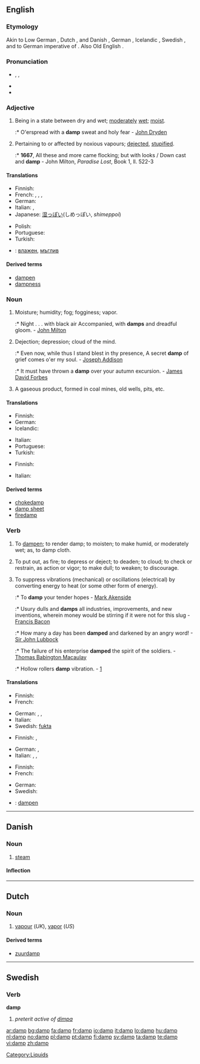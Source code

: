 {{wikipedia|dab=damp (disambiguation)|damp}}
==English==

===Etymology===
Akin to Low German {{term|damp|lang=osx}}, Dutch {{term|damp|lang=nl}}, and Danish {{term|damp||vapor, steam, fog|lang-da}}, German {{term|Dampf|lang=de}}, Icelandic {{term|dampi|lang=is}}, Swedish {{term|damb||dust|lang=sv}}, and to German {{term|dampf||lang=de}} imperative of {{term|dimpfen||to smoke|lang=de}}. Also Old English {{term|dampen||to choke, suffocate|lang=ang}}.

===Pronunciation===
* {{enPR|dămp}}, {{IPA|/dæmp/}}, {{SAMPA|/d{mp/}}
* {{audio|en-us-damp.ogg|Audio (US)}}
* {{rhymes|æmp}}

===Adjective===
{{en-adj|damper|dampest}}

# Being in a state between dry and wet; [[moderate]]ly [[wet]]; [[moist]].
#:* O'erspread with a '''damp''' sweat and holy fear - [[w:John Dryden|John Dryden]]
# {{obsolete}} Pertaining to or affected by noxious vapours; [[dejected]], [[stupified]].
#:* '''1667''', All these and more came flocking; but with looks / Down cast and '''damp''' - John Milton, ''Paradise Lost'', Book 1, ll. 522-3

====Translations====
{{trans-top|Being in a state between dry and wet}}
* Finnish: {{t+|fi|kostea}}
* French: {{t+|fr|humide}}, {{t+|fr|moite}}, {{t+|fr|mouillé|m}}, {{t+|fr|mouillée|f}}
* German: {{t+|de|feucht}}
* Italian: {{t|it|umidità}},  {{t|it|umido}}
* Japanese: [[湿っぽい]](しめっぽい, ''shimeppoi'')
{{trans-mid}}
* Polish: {{t-|pl|wilgotny|m}}
* Portuguese: {{t+|pt|úmido|m}}
* Turkish: {{t+|tr|nemli, rutubetli}}
{{trans-bottom}}

{{trans-top|Dejected}}
{{trans-mid}}
{{trans-bottom}}

{{checktrans-top}}
* {{ttbc|Bulgarian}}: [[влажен]], [[мъглив]]
{{checktrans-bottom}}

====Derived terms====
* [[dampen]]
* [[dampness]]

===Noun===
{{en-noun|s|-}}

# {{archaic|uncountable}} Moisture; humidity; fog; fogginess; vapor.
#:* Night . . . with black air Accompanied, with '''damps''' and dreadful gloom. - [[w:John Milton|John Milton]]
# {{archaic}} Dejection; depression; cloud of the mind.
#:* Even now, while thus I stand blest in thy presence, A secret '''damp''' of grief comes o'er my soul. - [[w:Joseph Addison|Joseph Addison]]
#:* It must have thrown a '''damp''' over your autumn excursion. - [[w:James David Forbes|James David Forbes]]
# {{archaic|mining}} A gaseous product, formed in coal mines, old wells, pits, etc.

====Translations====
{{trans-top|Moisture}}
* Finnish: {{t+|fi|kosteus}}
* German: {{t+|de|Feuchtigkeit|f}}
* Icelandic: {{t-|is|raki|m}}
{{trans-mid}}
* Italian: {{t|it|umidità}}
* Portuguese: {{t+|pt|humidade|f}}
* Turkish: {{t|tr|nem, rutubet}}
{{trans-bottom}}

{{trans-top|Dejection}}
{{trans-mid}}
{{trans-bottom}}

{{trans-top|A gaseous product, formed in coal mines, old wells, pits, etc}}
* Finnish: {{t|fi|kaivoskaasu}}
{{trans-mid}}
* Italian: {{t|it|grisù}}
{{trans-bottom}}

====Derived terms====
* [[chokedamp]]
* [[damp sheet]]
* [[firedamp]]

===Verb===
{{en-verb}}  {{transitive}}

<!--waitasec - these are entirely obsolete, right?  Nope.-->

# {{archaic}} To [[dampen]]; to render damp; to moisten; to make humid, or moderately wet; as, to damp cloth.
# {{archaic}} To put out, as fire; to depress or deject; to deaden; to cloud; to check or restrain, as action or vigor; to make dull; to weaken; to discourage.
# To suppress vibrations (mechanical) or oscillations (electrical) by converting energy to heat (or some other form of energy).
#:* To '''damp''' your tender hopes - [[w:Mark Akenside|Mark Akenside]]
#:* Usury dulls and '''damps''' all industries, improvements, and new inventions, wherein money would be stirring if it were not for this slug - [[w:Francis Bacon|Francis Bacon]]
#:* How many a day has been '''damped''' and darkened by an angry word! - [[w:Sir John Lubbock|Sir John Lubbock]]
#:* The failure of his enterprise '''damped''' the spirit of the soldiers. - [[w:Thomas Babington Macaulay|Thomas Babington Macaulay]]
#:* Hollow rollers '''damp''' vibration.  - [http://findarticles.com/p/articles/mi_hb3238/is_200004/ai_n7935204]

====Translations====
{{trans-top|To render damp}}
* Finnish: {{t-|fi|kostuttaa}}
* French: {{t+|fr|mouiller}}
{{trans-mid}}
* German: {{t+|de|anfeuchten}}, {{t+|de|befeuchten}}, {{t+|de|abdampfen}}
* Italian: {{t|it|inumidire}}
* Swedish: [[fukta]]
{{trans-bottom}}

{{trans-top|To put out, as fire}}
* Finnish: {{t-|fi|sammuttaa}}, {{t-|fi|tukahduttaa}}
{{trans-mid}}
* German: {{t+|de|ersticken}}, {{t+|de|dämpfen}}
* Italian: {{t|it|smorzare}},  {{t|it|soffocare}},  {{t|it|rallentare}}
{{trans-bottom}}

{{trans-top|To suppress vibrations or oscillations}}
* Finnish: {{t-|fi|vaimentaa}}
* French: {{t+|fr|amortir}}
{{trans-mid}}
* German: {{t+|de|dämpfen}}
* Swedish: {{t+|sv|dämpa}}
{{trans-bottom}}

{{checktrans-top}}
* {{ttbc|Old English}}: [[dampen]]
{{checktrans-bottom}}

----

==Danish==
{{wikipedia|lang=da}}

===Noun===
{{da-noun|en|e}}

# [[steam]]

====Inflection====
{{da-noun-infl|en|e}}

----

==Dutch==

===Noun===
{{infl|nl|noun|g=m|plural|dampen}}

# [[vapour]] (''UK''), [[vapor]] (''US'')

====Derived terms====
* [[zuurdamp]]

----

==Swedish==

===Verb===
'''damp'''

# ''preterit active of [[dimpa]]''

[[Category:Liquids]]

[[ar:damp]]
[[bg:damp]]
[[fa:damp]]
[[fr:damp]]
[[io:damp]]
[[it:damp]]
[[lo:damp]]
[[hu:damp]]
[[nl:damp]]
[[no:damp]]
[[pl:damp]]
[[pt:damp]]
[[fi:damp]]
[[sv:damp]]
[[ta:damp]]
[[te:damp]]
[[vi:damp]]
[[zh:damp]]